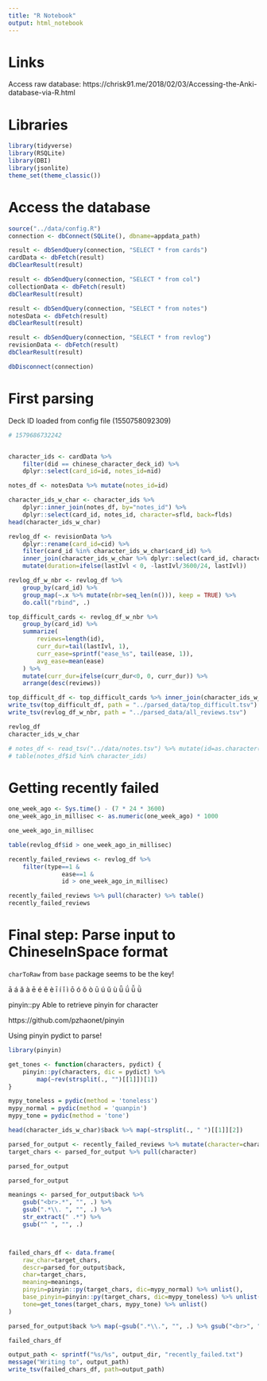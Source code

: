 ```yaml
---
title: "R Notebook"
output: html_notebook
---
```


# Links

Access raw database: https://chrisk91.me/2018/02/03/Accessing-the-Anki-database-via-R.html

# Libraries

```r
library(tidyverse)
library(RSQLite)
library(DBI)
library(jsonlite)
theme_set(theme_classic())
```

# Access the database

```r
source("../data/config.R")
connection <- dbConnect(SQLite(), dbname=appdata_path)

result <- dbSendQuery(connection, "SELECT * from cards")
cardData <- dbFetch(result)
dbClearResult(result)

result <- dbSendQuery(connection, "SELECT * from col")
collectionData <- dbFetch(result)
dbClearResult(result)

result <- dbSendQuery(connection, "SELECT * from notes")
notesData <- dbFetch(result)
dbClearResult(result)

result <- dbSendQuery(connection, "SELECT * from revlog")
revisionData <- dbFetch(result)
dbClearResult(result)

dbDisconnect(connection)
```


# First parsing

Deck ID loaded from config file (1550758092309)

```r
# 1579686732242


character_ids <- cardData %>% 
    filter(did == chinese_character_deck_id) %>% 
    dplyr::select(card_id=id, notes_id=nid)

notes_df <- notesData %>% mutate(notes_id=id)

character_ids_w_char <- character_ids %>% 
    dplyr::inner_join(notes_df, by="notes_id") %>% 
    dplyr::select(card_id, notes_id, character=sfld, back=flds)
head(character_ids_w_char)

revlog_df <- revisionData %>% 
    dplyr::rename(card_id=cid) %>% 
    filter(card_id %in% character_ids_w_char$card_id) %>%
    inner_join(character_ids_w_char %>% dplyr::select(card_id, character, back), by="card_id") %>%
    mutate(duration=ifelse(lastIvl < 0, -lastIvl/3600/24, lastIvl))

revlog_df_w_nbr <- revlog_df %>% 
    group_by(card_id) %>% 
    group_map(~.x %>% mutate(nbr=seq_len(n())), keep = TRUE) %>% 
    do.call("rbind", .)

top_difficult_cards <- revlog_df_w_nbr %>% 
    group_by(card_id) %>% 
    summarize(
        reviews=length(id), 
        curr_dur=tail(lastIvl, 1), 
        curr_ease=sprintf("ease_%s", tail(ease, 1)),
        avg_ease=mean(ease)
    ) %>% 
    mutate(curr_dur=ifelse(curr_dur<0, 0, curr_dur)) %>%
    arrange(desc(reviews))

top_difficult_df <- top_difficult_cards %>% inner_join(character_ids_w_char, by="card_id")
write_tsv(top_difficult_df, path = "../parsed_data/top_difficult.tsv")
write_tsv(revlog_df_w_nbr, path = "../parsed_data/all_reviews.tsv")

revlog_df
character_ids_w_char

# notes_df <- read_tsv("../data/notes.tsv") %>% mutate(id=as.character(id))
# table(notes_df$id %in% character_ids)
```

# Getting recently failed

```r
one_week_ago <- Sys.time() - (7 * 24 * 3600)
one_week_ago_in_millisec <- as.numeric(one_week_ago) * 1000

one_week_ago_in_millisec

table(revlog_df$id > one_week_ago_in_millisec)

recently_failed_reviews <- revlog_df %>% 
    filter(type==1 & 
               ease==1 & 
               id > one_week_ago_in_millisec)

recently_failed_reviews %>% pull(character) %>% table()
recently_failed_reviews


```

# Final step: Parse input to ChineseInSpace format

`charToRaw` from `base` package seems to be the key!

ā á ǎ à ē é ě è ī í ǐ ì ō ó ǒ ò ū ú ǔ ù ǖ ǘ ǚ ǜ 

pinyin::py Able to retrieve pinyin for character

https://github.com/pzhaonet/pinyin

Using pinyin pydict to parse!

```r
library(pinyin)

get_tones <- function(characters, pydict) {
    pinyin::py(characters, dic = pydict) %>% 
        map(~rev(strsplit(., "")[[1]])[1])
}

mypy_toneless = pydic(method = 'toneless')
mypy_normal = pydic(method = 'quanpin')
mypy_tone = pydic(method = 'tone')

head(character_ids_w_char)$back %>% map(~strsplit(., " ")[[1]][2])

parsed_for_output <- recently_failed_reviews %>% mutate(character=character %>% gsub(" .*", "", .)) %>% distinct(character, .keep_all = TRUE)
target_chars <- parsed_for_output %>% pull(character)

parsed_for_output

parsed_for_output

meanings <- parsed_for_output$back %>% 
    gsub("<br>.*", "", .) %>% 
    gsub(".*\\. ", "", .) %>% 
    str_extract(" .*") %>% 
    gsub("^ ", "", .) 



failed_chars_df <- data.frame(
    raw_char=target_chars,
    descr=parsed_for_output$back,
    char=target_chars,
    meaning=meanings,
    pinyin=pinyin::py(target_chars, dic=mypy_normal) %>% unlist(),
    base_pinyin=pinyin::py(target_chars, dic=mypy_toneless) %>% unlist(),
    tone=get_tones(target_chars, mypy_tone) %>% unlist()
)

parsed_for_output$back %>% map(~gsub(".*\\.", "", .) %>% gsub("<br>", " ", .) %>% gsub("^ +", "", .))

failed_chars_df

output_path <- sprintf("%s/%s", output_dir, "recently_failed.txt")
message("Writing to", output_path)
write_tsv(failed_chars_df, path=output_path)
```










